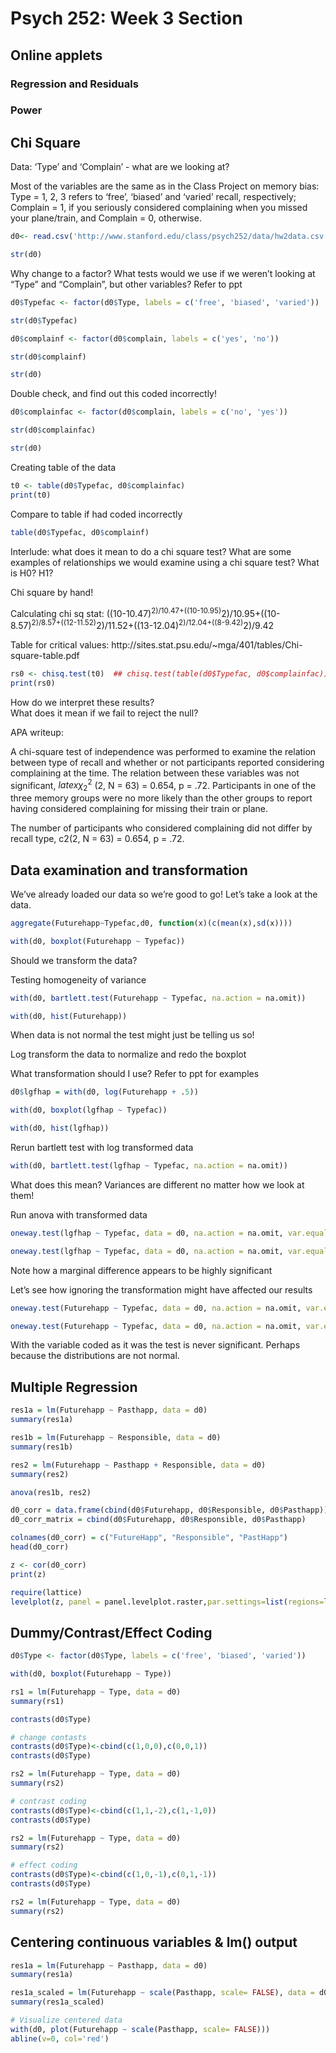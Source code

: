 Psych 252: Week 3 Section
========================================================

## Online applets
### Regression and Residuals
### Power

## Chi Square

Data: 'Type' and 'Complain' - what are we looking at?

Most of the variables are the same as in the Class Project on memory bias: Type = 1, 2, 3 refers to ‘free’, ‘biased’ and ‘varied’ recall, respectively; Complain = 1, if you seriously considered complaining when you missed your plane/train, and Complain = 0, otherwise. 

``` r
d0<- read.csv('http://www.stanford.edu/class/psych252/data/hw2data.csv')

str(d0)
```

Why change to a factor?  What tests would we use if we weren't looking at "Type" and "Complain", but other variables? Refer to ppt

```r

d0$Typefac <- factor(d0$Type, labels = c('free', 'biased', 'varied'))

str(d0$Typefac)

d0$complainf <- factor(d0$complain, labels = c('yes', 'no'))

str(d0$complainf)

str(d0)
```

Double check, and find out this coded incorrectly!

```r

d0$complainfac <- factor(d0$complain, labels = c('no', 'yes'))

str(d0$complainfac)

str(d0)
```

Creating table of the data

```r

t0 <- table(d0$Typefac, d0$complainfac)
print(t0)

```

Compare to table if had coded incorrectly

```r

table(d0$Typefac, d0$complainf)

```

Interlude: what does it mean to do a chi square test?
What are some examples of relationships we would examine using a chi square test?
What is H0? H1?

Chi square by hand!

Calculating chi sq stat: ((10-10.47)^2)/10.47+((10-10.95)^2)/10.95+((10-8.57)^2)/8.57+((12-11.52)^2)/11.52+((13-12.04)^2)/12.04+((8-9.42)^2)/9.42

Table for critical values: http://sites.stat.psu.edu/~mga/401/tables/Chi-square-table.pdf

``` r

rs0 <- chisq.test(t0)  ## chisq.test(table(d0$Typefac, d0$complainfac))
print(rs0)

```

How do we interpret these results?  
What does it mean if we fail to reject the null?

APA writeup: 

A chi-square test of independence was performed to examine the relation between type of recall and whether or not participants reported considering complaining at the time. The relation between these variables was not significant, $latex {\chi^2_2}$ (2, N = 63) = 0.654, p = .72. Participants in one of the three memory groups were no more likely than the other groups to report having considered complaining for missing their train or plane.

The number of participants who considered complaining did not differ by recall type, c2(2, N = 63) = 0.654, p = .72.

## Data examination and transformation

We've already loaded our data so we're good to go! Let's take a look at the data.

``` r

aggregate(Futurehapp~Typefac,d0, function(x)(c(mean(x),sd(x))))

with(d0, boxplot(Futurehapp ~ Typefac))

```

Should we transform the data?

Testing homogeneity of variance

``` r

with(d0, bartlett.test(Futurehapp ~ Typefac, na.action = na.omit))

with(d0, hist(Futurehapp))

```

When data is not normal the test might just be telling us so!

Log transform the data to normalize and redo the boxplot

What transformation should I use? Refer to ppt for examples

``` r

d0$lgfhap = with(d0, log(Futurehapp + .5))

with(d0, boxplot(lgfhap ~ Typefac))

with(d0, hist(lgfhap))

```

Rerun bartlett test with log transformed data

```r

with(d0, bartlett.test(lgfhap ~ Typefac, na.action = na.omit))

```

What does this mean?  Variances are different no matter how we look at them!

Run anova with transformed data

```r

oneway.test(lgfhap ~ Typefac, data = d0, na.action = na.omit, var.equal = T)

oneway.test(lgfhap ~ Typefac, data = d0, na.action = na.omit, var.equal = F)

```

Note how a marginal difference appears to be highly significant

Let's see how ignoring the transformation might have affected our results

``` r

oneway.test(Futurehapp ~ Typefac, data = d0, na.action = na.omit, var.equal = TRUE)

oneway.test(Futurehapp ~ Typefac, data = d0, na.action = na.omit, var.equal = F)

```

With the variable coded as it was the test is never significant. Perhaps because the distributions are not normal. 


## Multiple Regression

``` r
res1a = lm(Futurehapp ~ Pasthapp, data = d0)
summary(res1a)

res1b = lm(Futurehapp ~ Responsible, data = d0)
summary(res1b)

res2 = lm(Futurehapp ~ Pasthapp + Responsible, data = d0)
summary(res2)

anova(res1b, res2)
```

``` r
d0_corr = data.frame(cbind(d0$Futurehapp, d0$Responsible, d0$Pasthapp))
d0_corr_matrix = cbind(d0$Futurehapp, d0$Responsible, d0$Pasthapp)

colnames(d0_corr) = c("FutureHapp", "Responsible", "PastHapp")
head(d0_corr)

z <- cor(d0_corr)
print(z)

require(lattice)
levelplot(z, panel = panel.levelplot.raster,par.settings=list(regions=list(col=heat.colors(100))))
```

## Dummy/Contrast/Effect Coding
``` r
d0$Type <- factor(d0$Type, labels = c('free', 'biased', 'varied'))

with(d0, boxplot(Futurehapp ~ Type))

rs1 = lm(Futurehapp ~ Type, data = d0)
summary(rs1)

contrasts(d0$Type)

# change contasts
contrasts(d0$Type)<-cbind(c(1,0,0),c(0,0,1))
contrasts(d0$Type)

rs2 = lm(Futurehapp ~ Type, data = d0)
summary(rs2)

# contrast coding
contrasts(d0$Type)<-cbind(c(1,1,-2),c(1,-1,0))
contrasts(d0$Type)

rs2 = lm(Futurehapp ~ Type, data = d0)
summary(rs2)

# effect coding
contrasts(d0$Type)<-cbind(c(1,0,-1),c(0,1,-1))
contrasts(d0$Type)

rs2 = lm(Futurehapp ~ Type, data = d0)
summary(rs2)
```

## Centering continuous variables & lm() output
``` r
res1a = lm(Futurehapp ~ Pasthapp, data = d0)
summary(res1a)

res1a_scaled = lm(Futurehapp ~ scale(Pasthapp, scale= FALSE), data = d0)
summary(res1a_scaled)

# Visualize centered data
with(d0, plot(Futurehapp ~ scale(Pasthapp, scale= FALSE)))
abline(v=0, col='red')
```



